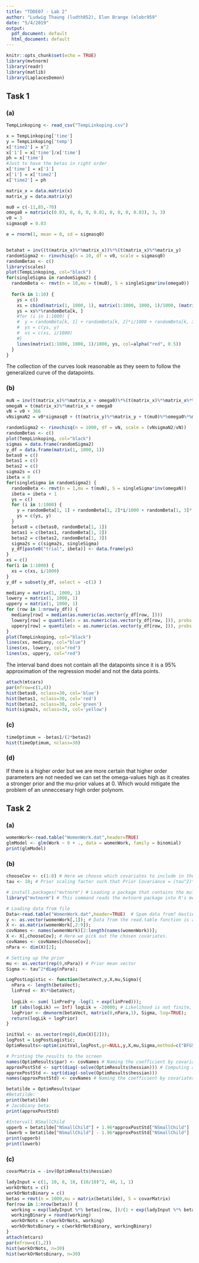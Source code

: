 ```yaml
---
title: "TDDE07 - Lab 2"
author: "Ludwig Thaung (ludth852), Elon Brange (elobr959"
date: "5/4/2019"
output:
  pdf_document: default
  html_document: default
---
```


```r
knitr::opts_chunk$set(echo = TRUE)
library(mvtnorm)
library(readr)
library(matlib)
library(LaplacesDemon)
```

## Task 1
### (a)
```r
TempLinkoping <- read_csv("TempLinkoping.csv")

x = TempLinkoping['time']
y = TempLinkoping['temp']
x['time2'] = x^2
x['1'] = x['time']/x['time']
ph = x['time']
#Just to have the betas in right order
x['time'] = x['1']
x['1'] = x['time2']
x['time2'] = ph

matrix_x = data.matrix(x)
matrix_y = data.matrix(y)

mu0 = c(-11,85,-70)
omega0 = matrix(c(0.03, 0, 0, 0, 0.01, 0, 0, 0, 0.03), 3, 3)
v0 = 3
sigmasq0 = 0.03

e = rnorm(1, mean = 0, sd = sigmasq0)


betahat = inv((t(matrix_x)%*%matrix_x))%*%(t(matrix_x)%*%matrix_y) 
randomSigma2 <- rinvchisq(n = 10, df = v0, scale = sigmasq0)
randomBetas <- c()
library(scales)
plot(TempLinkoping, col="black") 
for(singleSigma in randomSigma2) {
  randomBeta <- rmvt(n = 10,mu = t(mu0), S = singleSigma*inv(omega0))
  
  for(k in 1:10) {
    ys = c()
    xs = cbind(matrix(1, 1000, 1), matrix(1:1000, 1000, 1)/1000, (matrix(1:1000, 1000, 1)/1000)^2)
    ys = xs%*%randomBeta[k, ]
    #for (i in 1:1000) {
    #  y = randomBeta[k, 1] + randomBeta[k, 2]*i/1000 + randomBeta[k, 3]*(i/1000)^2
    #  ys = c(ys, y)
    #  xs = c(xs, i/1000)
    #}
    lines(matrix(1:1000, 1000, 1)/1000, ys, col=alpha("red", 0.5)) 
  }
}
```
The collection of the curves look reasonable as they seem to follow the generalized curve of the datapoints.


### (b)
```r
muN = inv(t(matrix_x)%*%matrix_x + omega0)%*%(t(matrix_x)%*%matrix_x%*%betahat + omega0%*%mu0)
omegaN = t(matrix_x)%*%matrix_x + omega0
vN = v0 + 366
vNsigmaN2 = v0*sigmasq0 + (t(matrix_y)%*%matrix_y + t(mu0)%*%omega0%*%mu0 - t(muN)%*%omegaN%*%muN)

randomSigma2 <- rinvchisq(n = 1000, df = vN, scale = (vNsigmaN2/vN))
randomBetas <- c()
plot(TempLinkoping, col="black")
sigmas = data.frame(randomSigma2)
y_df = data.frame(matrix(1, 1000, 1))
betas0 = c()
betas1 = c()
betas2 = c()
sigma2s = c()
ibeta = 0
for(singleSigma in randomSigma2) {
  randomBeta <- rmvt(n = 1,mu = t(muN), S = singleSigma*inv(omegaN))
  ibeta = ibeta + 1
  ys = c()
  for (i in 1:1000) {
    y = randomBeta[1, 1] + randomBeta[1, 2]*i/1000 + randomBeta[1, 3]*(i/1000)^2
    ys = c(ys, y)
  }
  betas0 = c(betas0, randomBeta[1, 1])
  betas1 = c(betas1, randomBeta[1, 2])
  betas2 = c(betas2, randomBeta[1, 3])
  sigma2s = c(sigma2s, singleSigma)
  y_df[paste0("trial", ibeta)] <- data.frame(ys)
}
xs = c()
for(i in 1:1000) {
  xs = c(xs, i/1000)
}
y_df = subset(y_df, select = -c(1) )

mediany = matrix(1, 1000, 1)
lowery = matrix(1, 1000, 1)
uppery = matrix(1, 1000, 1)
for (row in 1:nrow(y_df)) {
  mediany[row] = median(as.numeric(as.vector(y_df[row, ])))
  lowery[row] = quantile(x = as.numeric(as.vector(y_df[row, ])), probs = 0.025)
  uppery[row] = quantile(x = as.numeric(as.vector(y_df[row, ])), probs = 0.975)
}
plot(TempLinkoping, col="black")
lines(xs, mediany, col="blue")
lines(xs, lowery, col="red")
lines(xs, uppery, col="red")

```

The interval band does not contain all the datapoints since it is a 95% approximation of the regression model and not the data points.

```r
attach(mtcars)
par(mfrow=c(1,4))
hist(betas0, nclass=30, col='blue')
hist(betas1, nclass=30, col='red')
hist(betas2, nclass=30, col='green')
hist(sigma2s, nclass=30, col='yellow')
```
\newpage

### (c)
```r
timeOptimum = -betas1/(2*betas2)
hist(timeOptimum, nclass=30)
```

### (d)
If there is a higher order but we are more certain that higher order parameters are not needed we can set the omega-values high as it creates a stronger prior and the mu-prior values at 0. Which would mitigate the problem of an unneccesary high order polynom.

\newpage

## Task 2
### (a)
```r
womenWork<-read.table("WomenWork.dat",header=TRUE)  
glmModel <- glm(Work ~ 0 + ., data = womenWork, family = binomial)
print(glmModel)

```


### (b)
```r
chooseCov <- c(1:8) # Here we choose which covariates to include in the model
tau <- 10; # Prior scaling factor such that Prior Covariance = (tau^2)*I

# install.packages("mvtnorm") # Loading a package that contains the multivariate normal pdf
library("mvtnorm") # This command reads the mvtnorm package into R's memory. NOW we can use dmvnorm function.

# Loading data from file
Data<-read.table("WomenWork.dat",header=TRUE)  # Spam data from? Hastie et al.
y <- as.vector(womenWork[,1]); # Data from the read.table function is a data frame. Let's convert y and X to vector and matrix.
X <- as.matrix(womenWork[,2:9]);
covNames <- names(womenWork)[2:length(names(womenWork))];
X <- X[,chooseCov]; # Here we pick out the chosen covariates.
covNames <- covNames[chooseCov];
nPara <- dim(X)[2];

# Setting up the prior
mu <- as.vector(rep(0,nPara)) # Prior mean vector
Sigma <- tau^2*diag(nPara);

LogPostLogistic <- function(betaVect,y,X,mu,Sigma){ 
  nPara <- length(betaVect);
  linPred <- X%*%betaVect;
  
  logLik <- sum( linPred*y -log(1 + exp(linPred)));
  if (abs(logLik) == Inf) logLik = -20000; # Likelihood is not finite, stear the optimizer away from here!
  logPrior <- dmvnorm(betaVect, matrix(0,nPara,1), Sigma, log=TRUE);
  return(logLik + logPrior)
}

initVal <- as.vector(rep(0,dim(X)[2])); 
logPost = LogPostLogistic;
OptimResults<-optim(initVal,logPost,gr=NULL,y,X,mu,Sigma,method=c("BFGS"),control=list(fnscale=-1),hessian=TRUE)

# Printing the results to the screen
names(OptimResults$par) <- covNames # Naming the coefficient by covariates
approxPostStd <- sqrt(diag(-solve(OptimResults$hessian))) # Computing approximate standard deviations.
approxPostStd <- sqrt(diag(-solve(OptimResults$hessian)))
names(approxPostStd) <- covNames # Naming the coefficient by covariates

betatilde = OptimResults$par
#Betatilde:
print(betatilde)
# Jacobiany beta:
print(approxPostStd) 

#Intervall NSmallChild
upperb = betatilde["NSmallChild"] + 1.96*approxPostStd["NSmallChild"]
lowerb = betatilde["NSmallChild"] - 1.96*approxPostStd["NSmallChild"]
print(upperb)
print(lowerb)
```

### (c)
```r
covarMatrix = -inv(OptimResults$hessian)

ladyInput = c(1, 10, 8, 10, (10/10)^2, 40, 1, 1)
workOrNots = c()
workOrNotsBinary = c()
betas = rmvt(n = 1000,mu = matrix(betatilde), S = covarMatrix)
for(row in 1:nrow(betas)) {
  working = exp(ladyInput %*% betas[row, ])/(1 + exp(ladyInput %*% betas[row, ]))
  workingBinary = round(working)
  workOrNots = c(workOrNots, working)
  workOrNotsBinary = c(workOrNotsBinary, workingBinary)
}
attach(mtcars)
par(mfrow=c(1,2))
hist(workOrNots, n=30)
hist(workOrNotsBinary, n=30)
```

